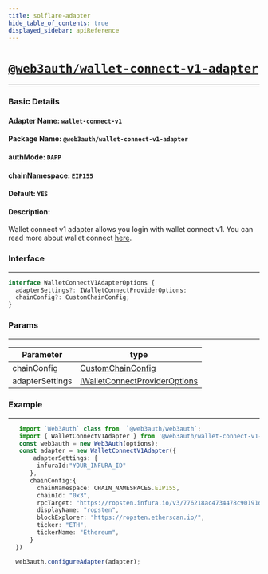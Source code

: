 ```yaml
---
title: solflare-adapter
hide_table_of_contents: true
displayed_sidebar: apiReference
---
```


# [`@web3auth/wallet-connect-v1-adapter`](https://npmjs.com/package/@web3auth/wallet-connect-v1-adapter)

---

### Basic Details

#### Adapter Name: `wallet-connect-v1`

#### Package Name: `@web3auth/wallet-connect-v1-adapter`

#### authMode: `DAPP`

#### chainNamespace: `EIP155`

#### Default: `YES`

#### Description:

Wallet connect v1 adapter allows you login with wallet connect v1. You can read more about wallet connect [here](https://docs.walletconnect.com/).

### Interface

---

```ts
interface WalletConnectV1AdapterOptions {
  adapterSettings?: IWalletConnectProviderOptions;
  chainConfig?: CustomChainConfig;
}
```

### Params

---

| Parameter       | type                                                                                                         |
| --------------- | ------------------------------------------------------------------------------------------------------------ |
| chainConfig     | [CustomChainConfig](#common_configuration)                                                                   |
| adapterSettings | [IWalletConnectProviderOptions](https://docs.walletconnect.com/quick-start/dapps/client#initiate-connection) |

### Example

---

```ts
   import `Web3Auth` class from  `@web3auth/web3auth`;
   import { WalletConnectV1Adapter } from '@web3auth/wallet-connect-v1-adapter';
   const web3auth = new Web3Auth(options);
   const adapter = new WalletConnectV1Adapter({
       adapterSettings: {
        infuraId:"YOUR_INFURA_ID"
      },
      chainConfig:{
        chainNamespace: CHAIN_NAMESPACES.EIP155,
        chainId: "0x3",
        rpcTarget: "https://ropsten.infura.io/v3/776218ac4734478c90191dde8cae483c",
        displayName: "ropsten",
        blockExplorer: "https://ropsten.etherscan.io/",
        ticker: "ETH",
        tickerName: "Ethereum",
      }
  })

  web3auth.configureAdapter(adapter);
```
